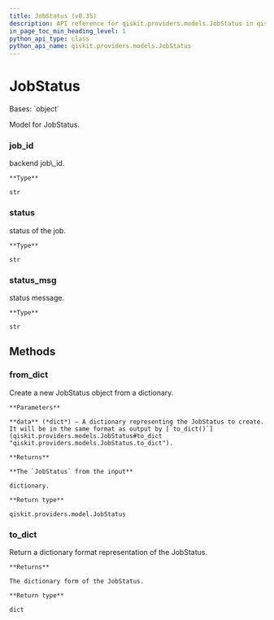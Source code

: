 ```yaml
---
title: JobStatus (v0.35)
description: API reference for qiskit.providers.models.JobStatus in qiskit v0.35
in_page_toc_min_heading_level: 1
python_api_type: class
python_api_name: qiskit.providers.models.JobStatus
---
```


# JobStatus

<Class id="qiskit.providers.models.JobStatus" isDedicatedPage={true} github="https://github.com/qiskit/qiskit/tree/stable/0.20/qiskit/providers/models/jobstatus.py" signature="JobStatus(job_id, status, status_msg, **kwargs)" modifiers="class">
  Bases: `object`

  Model for JobStatus.

  ### job\_id

  <Attribute id="qiskit.providers.models.JobStatus.job_id">
    backend job\_id.

    **Type**

    str
  </Attribute>

  ### status

  <Attribute id="qiskit.providers.models.JobStatus.status">
    status of the job.

    **Type**

    str
  </Attribute>

  ### status\_msg

  <Attribute id="qiskit.providers.models.JobStatus.status_msg">
    status message.

    **Type**

    str
  </Attribute>

  ## Methods

  <span id="qiskit-providers-models-jobstatus-from-dict" />

  ### from\_dict

  <Function id="qiskit.providers.models.JobStatus.from_dict" signature="JobStatus.from_dict(data)" modifiers="classmethod">
    Create a new JobStatus object from a dictionary.

    **Parameters**

    **data** (*dict*) – A dictionary representing the JobStatus to create. It will be in the same format as output by [`to_dict()`](qiskit.providers.models.JobStatus#to_dict "qiskit.providers.models.JobStatus.to_dict").

    **Returns**

    **The `JobStatus` from the input**

    dictionary.

    **Return type**

    qiskit.providers.model.JobStatus
  </Function>

  <span id="qiskit-providers-models-jobstatus-to-dict" />

  ### to\_dict

  <Function id="qiskit.providers.models.JobStatus.to_dict" signature="JobStatus.to_dict()">
    Return a dictionary format representation of the JobStatus.

    **Returns**

    The dictionary form of the JobStatus.

    **Return type**

    dict
  </Function>
</Class>

